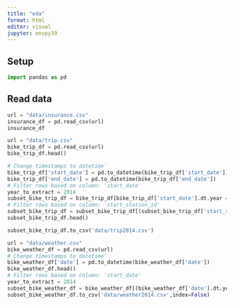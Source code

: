 ```yaml
---
title: "eda"
format: html
editor: visual
jupyter: envpy39
---
```


## Setup

```python
import pandas as pd
```

## Read data

```python
url = "data/insurance.csv"
insurance_df = pd.read_csv(url)
insurance_df
```

```python
url = "data/trip.csv"
bike_trip_df = pd.read_csv(url)
bike_trip_df.head()

```

```python
# Change timestamps to datetime'
bike_trip_df['start_date'] = pd.to_datetime(bike_trip_df['start_date'])
bike_trip_df['end_date'] = pd.to_datetime(bike_trip_df['end_date'])
# Filter rows based on column: 'start_date'
year_to_extract = 2014
subset_bike_trip_df = bike_trip_df[bike_trip_df['start_date'].dt.year == year_to_extract]
# Filter rows based on column: 'start_station_id'
subset_bike_trip_df = subset_bike_trip_df[(subset_bike_trip_df['start_station_id'] > 60) & (subset_bike_trip_df['start_station_id'] <= 70)]
subset_bike_trip_df.head()
```

```python
subset_bike_trip_df.to_csv('data/trip2014.csv')
```

```python
url = "data/weather.csv"
bike_weather_df = pd.read_csv(url)
# Change timestamps to datetime'
bike_weather_df['date'] = pd.to_datetime(bike_weather_df['date'])
bike_weather_df.head()
# Filter rows based on column: 'start_date'
year_to_extract = 2014
subset_bike_weather_df = bike_weather_df[(bike_weather_df['date'].dt.year == year_to_extract)]
subset_bike_weather_df.to_csv('data/weather2014.csv',index=False)
```

